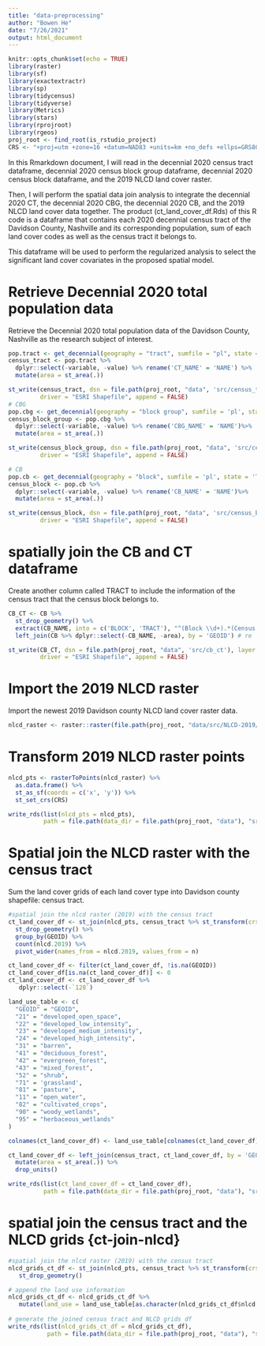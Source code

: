 ```yaml
---
title: "data-preprocessing"
author: "Bowen He"
date: "7/26/2021"
output: html_document
---
```


```r
knitr::opts_chunk$set(echo = TRUE)
library(raster)
library(sf)
library(exactextractr)
library(sp)
library(tidycensus)
library(tidyverse)
library(Metrics)
library(stars)
library(rprojroot)
library(rgeos)
proj_root <- find_root(is_rstudio_project)
CRS <- "+proj=utm +zone=16 +datum=NAD83 +units=km +no_defs +ellps=GRS80 +towgs84=0,0,0"
```

In this Rmarkdown document, I will read in the decennial 2020 census tract dataframe, 
decennial 2020 census block group dataframe, decennial 2020 census block dataframe, 
and the 2019 NLCD land cover raster.

Then, I will perform the spatial data join analysis to integrate the decennial 2020 CT, 
the decennial 2020 CBG, the decennial 2020 CB, and the 2019 NLCD land cover data together.
The product (ct_land_cover_df.Rds) of this R code is a dataframe that contains each 
2020 decennial census tract of the Davidson County, Nashville and its corresponding population, 
sum of each land cover codes as well as the census tract it belongs to.

This dataframe will be used to perform the regularized analysis to select the significant land
cover covariates in the proposed spatial model.

# Retrieve Decennial 2020 total population data {#decennial2020-pop}
Retrieve the Decennial 2020 total population data of the Davidson County, Nashville
as the research subject of interest.
```r
pop.tract <- get_decennial(geography = "tract", sumfile = "pl", state = 'TN', county = 'Davidson', variables = "P1_001N", year = 2020, geometry = TRUE)
census_tract <- pop.tract %>%
  dplyr::select(-variable, -value) %>% rename('CT_NAME' = 'NAME') %>%
  mutate(area = st_area(.))

st_write(census_tract, dsn = file.path(proj_root, "data", 'src/census_tract'), layer = "census_tract",
         driver = "ESRI Shapefile", append = FALSE)
# CBG
pop.cbg <- get_decennial(geography = "block group", sumfile = 'pl', state = 'TN', county = 'Davidson', variables = "P1_001N", year = 2020, geometry = TRUE)
census_block_group <- pop.cbg %>%
  dplyr::select(-variable, -value) %>% rename('CBG_NAME' = 'NAME')%>%
  mutate(area = st_area(.))

st_write(census_block_group, dsn = file.path(proj_root, "data", 'src/census_block_group'), layer = "census_block_group",
         driver = "ESRI Shapefile", append = FALSE)

# CB
pop.cb <- get_decennial(geography = "block", sumfile = 'pl', state = 'TN', county = 'Davidson', variables = "P1_001N", year = 2020, geometry = TRUE)
census_block <- pop.cb %>% 
  dplyr::select(-variable, -value) %>% rename('CB_NAME' = 'NAME')%>%
  mutate(area = st_area(.))

st_write(census_block, dsn = file.path(proj_root, "data", 'src/census_block'), layer = "census_block",
         driver = "ESRI Shapefile", append = FALSE)
```

# spatially join the CB and CT dataframe {#CB-join-CT}
Create another column called TRACT to include the information of the census tract that the census block belongs to.
```r
CB_CT <- CB %>% 
  st_drop_geometry() %>%
  extract(CB_NAME, into = c('BLOCK', 'TRACT'), "^(Block \\d+).*(Census Tract.*)") %>%
  left_join(CB %>% dplyr::select(-CB_NAME, -area), by = 'GEOID') # re

st_write(CB_CT, dsn = file.path(proj_root, "data", 'src/cb_ct'), layer = "cb_ct",
         driver = "ESRI Shapefile", append = FALSE)
```

# Import the 2019 NLCD raster {#nlcd-raster}
Import the newest 2019 Davidson county NLCD land cover raster data.
```r
nlcd_raster <- raster::raster(file.path(proj_root, "data/src/NLCD-2019/nlcd-2019.img"))
```

# Transform 2019 NLCD raster points{#nlcd-pts}
```r
nlcd_pts <- rasterToPoints(nlcd_raster) %>% 
  as.data.frame() %>%
  st_as_sf(coords = c('x', 'y')) %>%
  st_set_crs(CRS)

write_rds(list(nlcd_pts = nlcd_pts),
          path = file.path(data_dir = file.path(proj_root, "data"), "src/nlcd_pts.Rds"))
```

# Spatial join the NLCD raster with the census tract {#ct-sum-nlcd}
Sum the land cover grids of each land cover type into Davidson county shapefile: census tract.
```r
#spatial join the nlcd raster (2019) with the census tract
ct_land_cover_df <- st_join(nlcd_pts, census_tract %>% st_transform(crs = CRS), join = st_intersects) %>%
  st_drop_geometry() %>%
  group_by(GEOID) %>%
  count(nlcd.2019) %>%
  pivot_wider(names_from = nlcd.2019, values_from = n)

ct_land_cover_df <- filter(ct_land_cover_df, !is.na(GEOID))
ct_land_cover_df[is.na(ct_land_cover_df)] <- 0 
ct_land_cover_df <- ct_land_cover_df %>%
   dplyr::select(-`128`)

land_use_table <- c(
  "GEOID" = "GEOID",
  "21" = "developed_open_space",
  "22" = "developed_low_intensity",
  "23" = "developed_medium_intensity",
  "24" = "developed_high_intensity",
  "31" = "barren",
  "41" = "deciduous_forest",
  "42" = "evergreen_forest",
  "43" = "mixed_forest",
  "52" = "shrub",
  "71" = 'grassland',
  "81" = 'pasture',
  "11" = "open_water",
  "82" = "cultivated_crops",
  "90" = "woody_wetlands",
  "95" = "herbaceous_wetlands"
)

colnames(ct_land_cover_df) <- land_use_table[colnames(ct_land_cover_df)] 

ct_land_cover_df <- left_join(census_tract, ct_land_cover_df, by = 'GEOID') %>%
  mutate(area = st_area(.)) %>%
  drop_units()

write_rds(list(ct_land_cover_df = ct_land_cover_df),
          path = file.path(data_dir = file.path(proj_root, "data"), "src/ct_land_cover_df.Rds"))
```

# spatial join the census tract and the NLCD grids {ct-join-nlcd} 
```r
#spatial join the nlcd raster (2019) with the census tract
nlcd_grids_ct_df <- st_join(nlcd_pts, census_tract %>% st_transform(crs = CRS), join = st_intersects) %>%
   st_drop_geometry() 

# append the land use information
nlcd_grids_ct_df <- nlcd_grids_ct_df %>%
   mutate(land_use = land_use_table[as.character(nlcd_grids_ct_df$nlcd.2019)])
 
# generate the joined census tract and NLCD grids df 
write_rds(list(nlcd_grids_ct_df = nlcd_grids_ct_df),
           path = file.path(data_dir = file.path(proj_root, "data"), "src/nlcd_grids_ct_df.Rds"))
```
